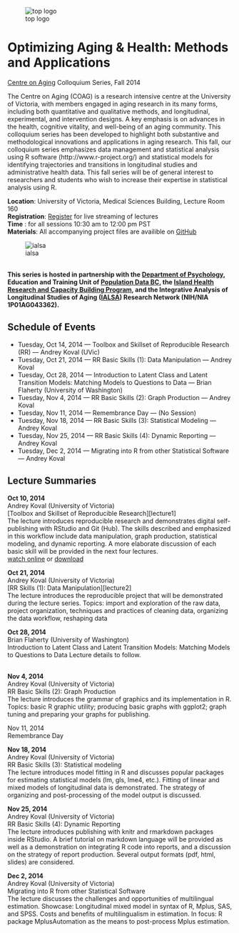 ![top logo][toplogo]

Optimizing Aging & Health: Methods and Applications  
===  
[Centre on Aging](http://www.coag.uvic.ca/) Colloquium Series, Fall 2014     


The Centre on Aging (COAG) is a research intensive centre at the University of Victoria, with members 
engaged in aging research in its many forms, including both quantitative and qualitative methods, and 
longitudinal, experimental, and intervention designs. A key emphasis is on advances in the health, 
cognitive vitality, and well-being of an aging community. This colloquium series has been developed to 
highlight both substantive and methodological innovations and applications in aging research. This fall, 
our colloquium series emphasizes data management and statistical analysis using R software
(http://www.r-project.org/) and statistical models for identifying trajectories and transitions in 
longitudinal studies and administrative health data. This fall series will be of general interest to 
researchers and students who wish to increase their expertise in statistical analysis using R.    </br>

**Location**: University of Victoria, Medical Sciences Building, Lecture Room 160  
**Registration**: [Register](http://conferences.uvic.ca/index.php/coag/coagevents) for live streaming of lectures   
**Time** : for all sessions 10:30 am to 12:00 pm PST  
**Materials**: All accompanying project files are availible on [GitHub](https://github.com/IALSA/COAG-colloquium-2014F)

 ![ialsa][ialsa]    

</br>
**This series is hosted in partnership with the [Department of Psychology](http://www.uvic.ca/socialsciences/psychology/), Education and Training Unit of [Population Data BC](https://www.popdata.bc.ca/), the [Island Health Research and Capacity Building Program](http://www.viha.ca/rnd), and  the Integrative 
Analysis of Longitudinal Studies of Aging ([IALSA](http://www.ialsa.org/)) Research Network (NIH/NIA 1P01AG043362).**   

  
 
## Schedule of Events
  
- Tuesday, Oct 14, 2014 --- Toolbox and Skillset of Reproducible Research (RR) --- Andrey Koval (UVic)  
- Tuesday, Oct 21, 2014 --- RR Basic Skills (1): Data Manipulation --- Andrey Koval   
- Tuesday, Oct 28, 2014 --- Introduction to Latent Class and Latent Transition Models: Matching Models to
 Questions to Data --- Brian Flaherty (University of Washington)      
- Tuesday, Nov 4, 2014 --- RR Basic Skills (2): Graph Production --- Andrey Koval     
- Tuesday, Nov 11, 2014 --- Remembrance Day --- (No Session)  
- Tuesday, Nov 18, 2014 --- RR Basic Skills (3): Statistical Modeling --- Andrey Koval    
- Tuesday, Nov 25, 2014 --- RR Basic Skills (4): Dynamic Reporting --- Andrey Koval   
- Tuesday, Dec 2, 2014 --- Migrating into R from other Statistical Software --- Andrey Koval   

## Lecture Summaries


**Oct 10, 2014**  
Andrey Koval (University of Victoria)  
[Toolbox and Skillset of Reproducible Research][lecture1]   
The lecture introduces reproducible research and demonstrates digital self-publishing with RStudio and Git (Hub). The skills described and emphasized in this workflow include data manipulation, graph production, statistical modeling, and dynamic reporting. A more elaborate discussion of each basic skill will be provided in the next four lectures.   
[watch online](https://www.popdata.bc.ca/node/2035) or [download](https://www13.sendthisfile.com/iPOF37u8YpOCzoQtkP2h1HBc/Ufnp3Bnb3IfjNP52KWqGKLdW/popdata.trimmed.oct.14.2014.mp4)</br>     

**Oct 21, 2014**    
Andrey Koval (University of Victoria)  
[RR Skills (1): Data Manipulation][lecture2]        
The lecture introduces the reproducible project that will be demonstrated during the lecture series. Topics: import and exploration of the raw data, project organization, techniques and practices of cleaning data, organizing the data workflow, reshaping data </br>   


**Oct 28, 2014**  
Brian Flaherty (University of Washington)  
Introduction to Latent Class and Latent Transition Models: Matching Models to Questions to Data
Lecture details to follow. </br> 

</br>
**Nov 4, 2014**  
Andrey Koval (University of Victoria)  
RR Basic Skills (2): Graph Production  
The lecture introduces the grammar of graphics and its implementation in R.   
Topics: basic R graphic utility; producing basic graphs with ggplot2; graph tuning and preparing your 
graphs for publishing.  </br> 


Nov 11, 2014       
Remembrance Day </br>     


**Nov 18, 2014**   
Andrey Koval (University of Victoria)    
RR Basic Skills (3): Statistical modeling    
The lecture introduces model fitting in R and discusses popular packages for estimating statistical 
models (lm, gls, lme4, etc.). Fitting of linear and mixed models of longitudinal data is demonstrated. 
The strategy of organizing and post-processing of the model output is discussed. </br>  


**Nov 25, 2014**  
Andrey Koval (University of Victoria)  
RR Basic Skills (4): Dynamic Reporting  
The lecture introduces publishing with knitr and rmarkdown packages inside RStudio. A brief tutorial on 
markdown language will be provided as well as a demonstration on integrating R code into reports, and 
a discussion on the strategy of report production. Several output formats (pdf, html, slides) are 
considered.     </br>


**Dec 2, 2014**  
Andrey Koval (University of Victoria)  
Migrating into R from other Statistical Software  
The lecture discusses the challenges and opportunities of multilingual estimation. 
Showcase: Longitudinal mixed model in syntax of R, Mplus, SAS, and SPSS. Costs and benefits of 
multilingualism in estimation. In focus: R package MplusAutomation as the means to post-process Mplus 
estimation.  </br>

[toplogo]:./images/combined_logos.png  
[ialsa]:./images/ialsa_long.png


